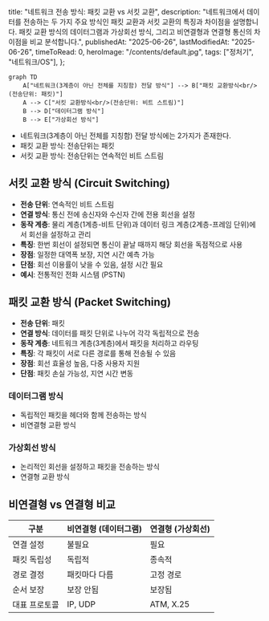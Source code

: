   title: "네트워크 전송 방식: 패킷 교환 vs 서킷 교환",
  description:
    "네트워크에서 데이터를 전송하는 두 가지 주요 방식인 패킷 교환과 서킷 교환의 특징과 차이점을 설명합니다. 패킷 교환 방식의 데이터그램과 가상회선 방식, 그리고 비연결형과 연결형 통신의 차이점을 비교 분석합니다.",
  publishedAt: "2025-06-26",
  lastModifiedAt: "2025-06-26",
  timeToRead: 0,
  heroImage: "/contents/default.jpg",
  tags: ["정처기", "네트워크/OS"],
};

```mermaid
graph TD
    A["네트워크(3계층이 아닌 전체를 지칭함) 전달 방식"] --> B["패킷 교환방식<br/>(전송단위: 패킷)"]
    A --> C["서킷 교환방식<br/>(전송단위: 비트 스트림)"]
    B --> D["데이터그램 방식"]
    B --> E["가상회선 방식"]
```

- 네트워크(3계층이 아닌 전체를 지칭함) 전달 방식에는 2가지가 존재한다.
- 패킷 교환 방식: 전송단위는 패킷
- 서킷 교환 방식: 전송단위는 연속적인 비트 스트림

## 서킷 교환 방식 (Circuit Switching)

- **전송 단위**: 연속적인 비트 스트림
- **연결 방식**: 통신 전에 송신자와 수신자 간에 전용 회선을 설정
- **동작 계층**: 물리 계층(1계층-비트 단위)과 데이터 링크 계층(2계층-프레임 단위)에서 회선을 설정하고 관리
- **특징**: 한번 회선이 설정되면 통신이 끝날 때까지 해당 회선을 독점적으로 사용
- **장점**: 일정한 대역폭 보장, 지연 시간 예측 가능
- **단점**: 회선 이용률이 낮을 수 있음, 설정 시간 필요
- **예시**: 전통적인 전화 시스템 (PSTN)

## 패킷 교환 방식 (Packet Switching)

- **전송 단위**: 패킷
- **연결 방식**: 데이터를 패킷 단위로 나누어 각각 독립적으로 전송
- **동작 계층**: 네트워크 계층(3계층)에서 패킷을 처리하고 라우팅
- **특징**: 각 패킷이 서로 다른 경로를 통해 전송될 수 있음
- **장점**: 회선 효율성 높음, 다중 사용자 지원
- **단점**: 패킷 손실 가능성, 지연 시간 변동

### 데이터그램 방식

- 독립적인 패킷을 헤더와 함께 전송하는 방식
- 비연결형 교환 방식

### 가상회선 방식

- 논리적인 회선을 설정하고 패킷을 전송하는 방식
- 연결형 교환 방식

## 비연결형 vs 연결형 비교

| 구분          | 비연결형 (데이터그램) | 연결형 (가상회선) |
| ------------- | --------------------- | ----------------- |
| 연결 설정     | 불필요                | 필요              |
| 패킷 독립성   | 독립적                | 종속적            |
| 경로 결정     | 패킷마다 다름         | 고정 경로         |
| 순서 보장     | 보장 안됨             | 보장됨            |
| 대표 프로토콜 | IP, UDP               | ATM, X.25         |
